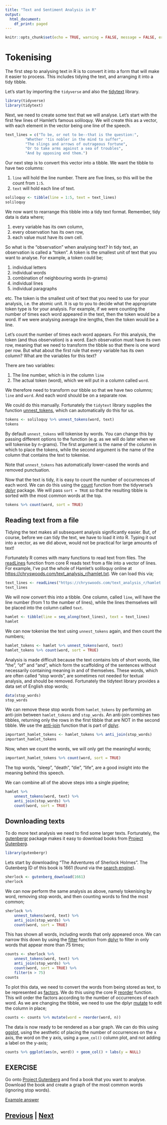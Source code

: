 ```yaml
---
title: "Text and Sentiment Analysis in R"
output:
  html_document:
    df_print: paged
---
```


```r
knitr::opts_chunk$set(echo = TRUE, warning = FALSE, message = FALSE, error = FALSE)
```

# Tokenising

The first step to analysing text in R is to convert it into a form 
that will make it easier to process. This includes tidying the text,
and arranging it into a tidy tibble.

Let's start by importing the `tidyverse` and also the 
[tidytext](https://cran.r-project.org/web/packages/tidytext/vignettes/tidytext.html)
library.

```r
library(tidyverse)
library(tidytext)
```

Next, we need to create some text that we will analyse. Let's start
with the first few lines of Hamlet's famous soliloquy. We will create
this as a vector, with each element in the vector being one
line of the speech.

```r
text_lines = c("To be, or not to be--that is the question:",
         "Whether 'tis nobler in the mind to suffer",
         "The slings and arrows of outrageous fortune",
         "Or to take arms against a sea of troubles",
         "And by opposing end them.")
```

Our next step is to convert this vector into a tibble. We want the tibble
to have two columns:

1. `line` will hold the line number. There are five lines, so this will be
   the count from `1:5`.
2. `text` will hold each line of text.

```r
soliloquy <- tibble(line = 1:5, text = text_lines)
soliloquy
```

We now want to rearrange this tibble into a tidy text format. Remember,
tidy data is data where;

1. every variable has its own column,
2. every observation has its own row,
3. each value must have its own cell.

So what is the "observation" when analysing text? In tidy text, an observation
is called a "token". A token is the smallest unit of text that you want
to analyse. For example, a token could be;

1. individual letters
2. individual words
3. combination of neighbouring words (n-grams)
4. individual lines
5. individual paragraphs

etc. The token is the smallest unit of text that you need to use for your
analysis, i.e. the atomic unit. It is up to you to decide what the appropriate 
token type is for your analysis. For example, if we were counting the number
of times each word appeared in the text, then the token would be a word.
If we were analysing average line lengths, then the token would be a line.

Let's count the number of times each word appears. For this analysis,
the token (and thus observation) is a word. Each observation must
have its own row, meaning that we need to transform the tibble so that
there is one word per row. But what about the first rule that 
every variable has its own column? What are the variables for this text?

There are two variables:

1. The line number, which is in the column `line`
2. The actual token (word), which we will put in a column called `word`.

We therefore need to transform our tibble so that we have two columns;
`line` and `word`. And each word should be on a separate row.

We could do this manually. Fortunately the `tidytext` library supplies
the function [unnest_tokens](https://rdrr.io/cran/tidytext/man/unnest_tokens.html),
which can automatically do this for us.

```r
tokens <- soliloquy %>% unnest_tokens(word, text)
tokens
```

By default `unnest_tokens` will tokenise by words. You can change this
by passing different options to the function (e.g. as we will do later
when we will tokenise by n-grams). The first argument is the
name of the column in which to place the tokens, while the second
argument is the name of the column that contains the text to tokenise.

Note that `unnest_tokens` has automatically lower-cased the words
and removed punctuation.

Now that the text is tidy, it is easy to count the number of occurrences
of each word. We can do this using the 
[count](https://dplyr.tidyverse.org/reference/count.html) function
from the tidyverse's [dplyr](https://dplyr.tidyverse.org/index.html)
package. We will pass `sort = TRUE` so that the resulting tibble is 
sorted with the most common words at the top.

```r
tokens %>% count(word, sort = TRUE)
```

## Reading text from a file

Tidying the text makes all subsequent analysis significantly easier. But,
of course, before we can tidy the text, we have to load it into R. 
Typing it out into a vector, as we did above, would not be practical
for large amounts of text!

Fortunately R comes with many functions to read text from files. 
The [readLines](https://www.rdocumentation.org/packages/base/versions/3.6.2/topics/readLines) 
function from core R reads text from a file into a vector of lines.
For example, I've put the whole of Hamlet's soliloquy online
at [https://chryswoods.com/text_analysis_r/hamlet.txt](https://chryswoods.com/text_analysis_r/hamlet.txt).
We can load this via;

```r
text_lines <- readLines("https://chryswoods.com/text_analysis_r/hamlet.txt")
text_lines
```

We will now convert this into a tibble. One column, called `line`, will
have the line number (from 1 to the number of lines), while the lines
themselves will be placed into the column called `text`.

```r
hamlet <- tibble(line = seq_along(text_lines), text = text_lines)
hamlet
```

We can now tokenise the text using `unnest_tokens` again, and then
count the numbers;

```r
hamlet_tokens <- hamlet %>% unnest_tokens(word, text)
hamlet_tokens %>% count(word, sort = TRUE)
```

Analysis is made difficult because the text contains lots of short words,
like "the", "of" and "and", which form the scaffolding of the sentences 
without necessarily containing meaning in and of themselves. These words,
which are often called "stop words", are sometimes not needed for 
textual analysis, and should be removed. Fortunately the tidytext library
provides a data set of English stop words;

```r
data(stop_words)
stop_words
```

We can remove these stop words from `hamlet_tokens` by performing an 
anti-join between `hamlet_tokens` and `stop_words`. An anti-join combines
two tibbles, returning only the rows in the first tibble that are NOT
in the second tibble. We use the [anti-join](https://dplyr.tidyverse.org/reference/filter-joins.html)
function that is part of [dplyr](https://dplyr.tidyverse.org/index.html).

```r
important_hamlet_tokens <- hamlet_tokens %>% anti_join(stop_words)
important_hamlet_tokens
```

Now, when we count the words, we will only get the meaningful words;

```r
important_hamlet_tokens %>% count(word, sort = TRUE)
```

The top words, "sleep", "death", "die", "life", are a good insight into 
the meaning behind this speech.

We can combine all of the above steps into a single pipeline;

```r
hamlet %>%
    unnest_tokens(word, text) %>%
    anti_join(stop_words) %>%
    count(word, sort = TRUE)
```

## Downloading texts

To do more text analysis we need to find some larger texts. Fortunately, the
[gutenbergr](https://docs.ropensci.org/gutenbergr/) package makes it easy
to download books from [Project Gutenberg](https://www.gutenberg.org).

```r
library(gutenbergr)
```

Lets start by downloading "The Adventures of Sherlock Holmes". The Gutenberg
ID of this book is 1661 (found via the [search engine](https://www.gutenberg.org/ebooks/)).

```r
sherlock <- gutenberg_download(1661)
sherlock
```

We can now perform the same analysis as above, namely tokenising by word,
removing stop words, and then counting words to find the most common;

```r
sherlock %>%
    unnest_tokens(word, text) %>%
    anti_join(stop_words) %>%
    count(word, sort = TRUE)
```

This has shown all words, including words that only appeared once. We can
narrow this down by using the [filter](https://dplyr.tidyverse.org/reference/filter.html)
function from [dplyr](https://dplyr.tidyverse.org/index.html) to filter in
only words that appear more than 75 times;

```r
counts <- sherlock %>%
    unnest_tokens(word, text) %>%
    anti_join(stop_words) %>%
    count(word, sort = TRUE) %>%
    filter(n > 75)
counts
```

To plot this data, we need to convert the words from being stored as text,
to be represented as [factors](https://r4ds.had.co.nz/factors.html).
We do this using the core R [reorder](https://www.rdocumentation.org/packages/stats/versions/3.6.2/topics/reorder.default)
function. This will order the factors according to the number of occurrences
of each word. As we are changing the tibble, we need to use the dplyr 
[mutate](https://dplyr.tidyverse.org/reference/mutate.html) to edit
the column in place;

```r
counts <- counts %>% mutate(word = reorder(word, n))
```

The data is now ready to be rendered as a bar graph. We can do this using
[ggplot](https://ggplot2.tidyverse.org), using the aesthetic of placing
the number of occurrences on the x axis, the word on the y axis,
using a `geom_col()` column plot, and not adding a label on the y-axis;

```r
counts %>% ggplot(aes(n, word)) + geom_col() + labs(y = NULL)
```

## EXERCISE

Go onto [Project Gutenberg](https://www.gutenberg.org) and find a book that you 
want to analyse. Download the book and create a graph of the most common
words (ignoring stop words).

[Example answer](tokenising_answer.html)

## [Previous](index.html) | [Next](sentiment.html)

